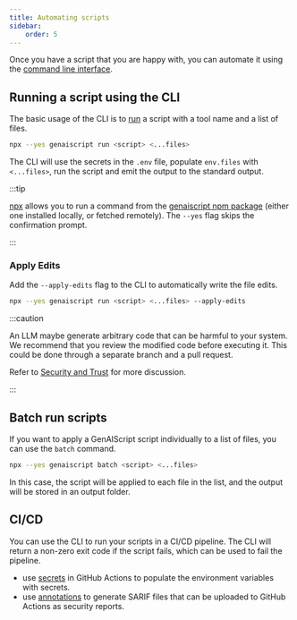 ```yaml
---
title: Automating scripts
sidebar:
    order: 5
---
```


Once you have a script that you are happy with, you can automate it using the [command line interface](/genaiscript/reference/cli).

## Running a script using the CLI

The basic usage of the CLI is to [run](/genaiscript/reference/cli/run/) a script with a tool name and a list of files.

```sh wrap
npx --yes genaiscript run <script> <...files>
```

The CLI will use the secrets in the `.env` file, populate `env.files` with `<...files>`, run the script
and emit the output to the standard output.

:::tip

[npx](https://docs.npmjs.com/cli/v10/commands/npx) allows you to run a command 
from the [genaiscript npm package](https://www.npmjs.com/package/genaiscript) (either one installed locally, or fetched remotely). 
The `--yes` flag skips the confirmation prompt.

:::

### Apply Edits

Add the `--apply-edits` flag to the CLI to automatically write the file edits.

```sh wrap "--apply-edits"
npx --yes genaiscript run <script> <...files> --apply-edits
```

:::caution

An LLM maybe generate arbitrary code that can be harmful to your system. 
We recommend that you review the modified code before executing it. This could be done through a separate
branch and a pull request.

Refer to [Security and Trust](/genaiscript/reference/security-and-trust) for more discussion.

:::


## Batch run scripts

If you want to apply a GenAIScript script individually to a list of files, you can use the `batch` command.

```sh wrap "batch"
npx --yes genaiscript batch <script> <...files>
```

In this case, the script will be applied to each file in the list, and the output will be stored in an output folder.

## CI/CD

You can use the CLI to run your scripts in a CI/CD pipeline. 
The CLI will return a non-zero exit code if the script fails, which can be used to fail the pipeline.

- use [secrets](https://docs.github.com/en/actions/security-guides/using-secrets-in-github-actions) in GitHub Actions to populate the environment variables with secrets.
- use [annotations](/genaiscript/reference/scripts/annotations) to generate SARIF files 
that can be uploaded to GitHub Actions as security reports.